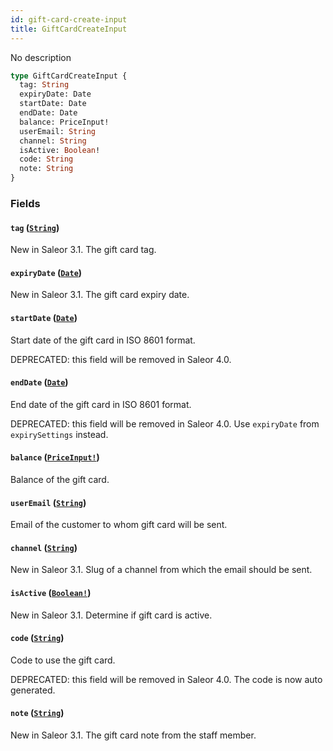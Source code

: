 ```yaml
---
id: gift-card-create-input
title: GiftCardCreateInput
---
```


No description

```graphql
type GiftCardCreateInput {
  tag: String
  expiryDate: Date
  startDate: Date
  endDate: Date
  balance: PriceInput!
  userEmail: String
  channel: String
  isActive: Boolean!
  code: String
  note: String
}
```

### Fields

#### `tag` ([`String`](../../../developer/api-reference/scalars/string))

New in Saleor 3.1. The gift card tag.

#### `expiryDate` ([`Date`](../../../developer/api-reference/scalars/date))

New in Saleor 3.1. The gift card expiry date.

#### `startDate` ([`Date`](../../../developer/api-reference/scalars/date))

Start date of the gift card in ISO 8601 format.

DEPRECATED: this field will be removed in Saleor 4.0.

#### `endDate` ([`Date`](../../../developer/api-reference/scalars/date))

End date of the gift card in ISO 8601 format.

DEPRECATED: this field will be removed in Saleor 4.0. Use `expiryDate` from `expirySettings` instead.

#### `balance` ([`PriceInput!`](../../../developer/api-reference/inputs/price-input))

Balance of the gift card.

#### `userEmail` ([`String`](../../../developer/api-reference/scalars/string))

Email of the customer to whom gift card will be sent.

#### `channel` ([`String`](../../../developer/api-reference/scalars/string))

New in Saleor 3.1. Slug of a channel from which the email should be sent.

#### `isActive` ([`Boolean!`](../../../developer/api-reference/scalars/boolean))

New in Saleor 3.1. Determine if gift card is active.

#### `code` ([`String`](../../../developer/api-reference/scalars/string))

Code to use the gift card.

DEPRECATED: this field will be removed in Saleor 4.0. The code is now auto generated.

#### `note` ([`String`](../../../developer/api-reference/scalars/string))

New in Saleor 3.1. The gift card note from the staff member.
